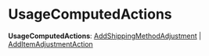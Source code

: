 
# UsageComputedActions

 **UsageComputedActions**: [AddShippingMethodAdjustment](../interfaces/types.PromotionTypes.AddShippingMethodAdjustment.mdx) \| [AddItemAdjustmentAction](../interfaces/types.PromotionTypes.AddItemAdjustmentAction.mdx)
